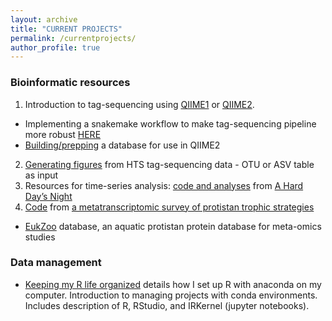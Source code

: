 ```yaml
---
layout: archive
title: "CURRENT PROJECTS"
permalink: /currentprojects/
author_profile: true
---
```


### Bioinformatic resources

1. Introduction to tag-sequencing using [QIIME1](https://github.com/shu251/V4_tagsequencing_18Sdiversity_q1) or [QIIME2](https://github.com/shu251/qiime2_ASVworkflow_v8).
  + Implementing a snakemake workflow to make tag-sequencing pipeline more robust [HERE](https://github.com/shu251/tagseq-qiime2-snakemake)
  + [Building/prepping](https://github.com/shu251/db-build-microeuks) a database for use in QIIME2
2. [Generating figures](https://github.com/shu251/PreliminaryFigures_V4_tagseq) from HTS tag-sequencing data - OTU or ASV table as input
3. Resources for time-series analysis: [code and analyses](https://github.com/shu251/18Sdiversity_diel) from [A Hard Day's Night](https://www.frontiersin.org/articles/10.3389/fmars.2018.00351/full)
4. [Code](https://github.com/shu251/SPOT_metatranscriptome) from [a metatranscriptomic survey of protistan trophic strategies](https://onlinelibrary.wiley.com/doi/abs/10.1111/1462-2920.14259)
  + [EukZoo](https://zenodo.org/record/1476236#.XRdsuC2ZNTY) database, an aquatic protistan protein database for meta-omics studies

###  Data management

* [Keeping my R life organized](https://alexanderlabwhoi.github.io/post/anaconda-r-sarah/) details how I set up R with anaconda on my computer. Introduction to managing projects with conda environments. Includes description of R, RStudio, and IRKernel (jupyter notebooks).

